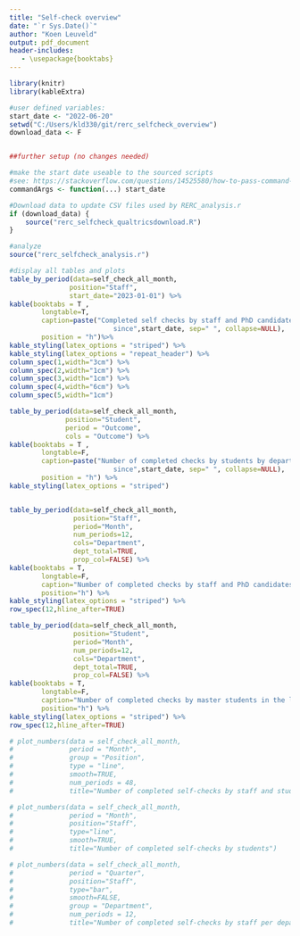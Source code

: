 ```yaml
---
title: "Self-check overview"
date: "`r Sys.Date()`"
author: "Koen Leuveld"
output: pdf_document
header-includes:
   - \usepackage{booktabs}
---
```


<!-- 
Self Check overview
Author: Koen Leuveld

This file compiles data from from the self check of VU-FSS Research Ethics 
Review Committee into an overview document.

The data is downloaded from qualtrics by rerc_selfcheck_qualtricsdownload.R and
processed by rerc_selfcheck_analysis.R

-->


```r
library(knitr)
library(kableExtra)

#user defined variables:
start_date <- "2022-06-20"
setwd("C:/Users/kld330/git/rerc_selfcheck_overview")
download_data <- F


##further setup (no changes needed)

#make the start date useable to the sourced scripts
#see: https://stackoverflow.com/questions/14525580/how-to-pass-command-line-arguments-when-calling-source-on-an-r-file-within-ano
commandArgs <- function(...) start_date

#Download data to update CSV files used by RERC_analysis.r
if (download_data) {
	source("rerc_selfcheck_qualtricsdownload.R") 
}

#analyze
source("rerc_selfcheck_analysis.r")
```

```r
#display all tables and plots
table_by_period(data=self_check_all_month,
               position="Staff",            
               start_date="2023-01-01") %>%
kable(booktabs = T ,
		longtable=T,
		caption=paste("Completed self checks by staff and PhD candidates 
						  since",start_date, sep=" ", collapse=NULL),
		position = "h")%>%
kable_styling(latex_options = "striped") %>%
kable_styling(latex_options = "repeat_header") %>%
column_spec(1,width="3cm") %>%
column_spec(2,width="1cm") %>%
column_spec(3,width="1cm") %>%
column_spec(4,width="6cm") %>%
column_spec(5,width="1cm") 

table_by_period(data=self_check_all_month,
              position="Student",            
              period = "Outcome",
              cols = "Outcome") %>%
kable(booktabs = T ,
		longtable=F,
		caption=paste("Number of completed checks by students by department 
						  since",start_date, sep=" ", collapse=NULL),
		position = "h") %>%
kable_styling(latex_options = "striped") 


table_by_period(data=self_check_all_month,
                position="Staff",
                period="Month",
                num_periods=12,
                cols="Department",
                dept_total=TRUE,
                prop_col=FALSE) %>%
kable(booktabs = T, 
		longtable=F,
		caption="Number of completed checks by staff and PhD candidates in the last 12 months",
		position="h") %>%
kable_styling(latex_options = "striped") %>%
row_spec(12,hline_after=TRUE)

table_by_period(data=self_check_all_month,
                position="Student",
                period="Month",
                num_periods=12,
                cols="Department",
                dept_total=TRUE,
                prop_col=FALSE) %>%
kable(booktabs = T, 
		longtable=F,
		caption="Number of completed checks by master students in the last 12 months",
		position="h") %>%
kable_styling(latex_options = "striped") %>%
row_spec(12,hline_after=TRUE)

```

\clearpage

```r
# plot_numbers(data = self_check_all_month,
#              period = "Month",
#              group = "Position",
#              type = "line",
#              smooth=TRUE,
#              num_periods = 48,
#              title="Number of completed self-checks by staff and students")

# plot_numbers(data = self_check_all_month,
#              period = "Month",
#              position="Staff",
#              type="line",
#              smooth=TRUE,
#              title="Number of completed self-checks by students")

# plot_numbers(data = self_check_all_month,
#              period = "Quarter",
#              position="Staff",
#              type="bar",
#              smooth=FALSE,
#              group = "Department",
#              num_periods = 12,
#              title="Number of completed self-checks by staff per department")


```